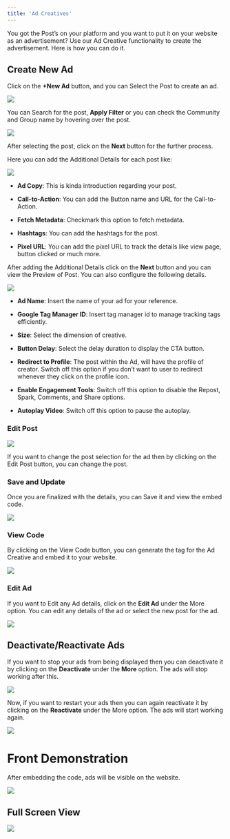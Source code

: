 ```yaml
---
title: 'Ad Creatives'
---
```



You got the Post’s on your platform and you want to put it on your website as an advertisement? Use our Ad Creative functionality to create the advertisement. Here is how you can do it.


## Create New Ad

  

Click on the **+New Ad** button, and you can Select the Post to create an ad.

![](https://lh7-rt.googleusercontent.com/docsz/AD_4nXcpofBa87Fn8Nly0KL_q1OP_pjL0lT4rtKQaCVF-IveLpTTYmixgRwBYQ4RHISDcLzRavX4EWjDs2fDm4G0XT2n-cQ00MGWqg_1eYQbL2HKRZ6J758OXSQ-hanvWgY9N-8V4heV3jdQHvEsaiBJNPNCGJyB?key=jSkymFA9GGO8XLgzpwiooA)
  

You can Search for the post, **Apply Filter** or you can check the Community and Group name by hovering over the post.

  

![](https://lh7-rt.googleusercontent.com/docsz/AD_4nXdremrI_XjDIKPrbC345gyMu3_OjzfZcJSIJf3__hArMP1oJ3bOpFSt47Ttz93apdtAPSX_q6eY6syzZHqtUF9wX1lDv6bWeWEL2xuv8W5Am7X2pCCBtj9kb6nEJw1Cp8XW6rb0-T3nvBZ_VLzd6PzBcw9_?key=jSkymFA9GGO8XLgzpwiooA)

  

After selecting the post, click on the **Next** button for the further process.

  

Here you can add the Additional Details for each post like:

  

![](https://lh7-rt.googleusercontent.com/docsz/AD_4nXcfvg2tdY0SwO_uPEQ4ZSN-9DaOtT3tqwj82ytkIpz0fi0F5j7DrB5MT5R-mZ88oAJBbYt0hca0RieMa6m0P6zrMK8Z0Ide7jVjTH7cP0L6ZX3ygr0lG1y1E9LcheupkDaN-o5Yz4zgQVhOx_-LKoXLohM?key=jSkymFA9GGO8XLgzpwiooA)

  

-   **Ad Copy**: This is kinda introduction regarding your post.
    
-   **Call-to-Action**: You can add the Button name and URL for the Call-to-Action.
    
-   **Fetch Metadata**: Checkmark this option to fetch metadata.
    
-   **Hashtags**: You can add the hashtags for the post.
    
-   **Pixel URL**: You can add the pixel URL to track the details like view page, button clicked or much more.
    

  
  

After adding the Additional Details click on the **Next** button and you can view the Preview of Post. You can also configure the following details.

  

![](https://lh7-rt.googleusercontent.com/docsz/AD_4nXcwIt6PZHR2tqZGaFCipR6Hw7I9z5vxclQzE3XB7c8qp6my7L_IqjjYj1zrnljqqxsl6WR-XHxRTFf6Mg1mo1nVoK7y0NREtYReeqwwObHjlZNgJlb0FEYl-8OWovci2GchdbGfcY_yJkCbam7QUNLqRoMS?key=jSkymFA9GGO8XLgzpwiooA)

  

-   **Ad Name**: Insert the name of your ad for your reference.
    
-   **Google Tag Manager ID**: Insert tag manager id to manage tracking tags efficiently.
    
-   **Size**: Select the dimension of creative.
    
-   **Button Delay**: Select the delay duration to display the CTA button.
    
-   **Redirect to Profile**: The post within the Ad, will have the profile of creator. Switch off this option if you don’t want to user to redirect whenever they click on the profile icon.
    
-   **Enable Engagement Tools**: Switch off this option to disable the Repost, Spark, Comments, and Share options.
    
-   **Autoplay Video**: Switch off this option to pause the autoplay.
    

  

### Edit Post

  
  

![](https://lh7-rt.googleusercontent.com/docsz/AD_4nXcyRUXbQ3CdCAfw13pDiDgtMFo9hUlVUU3YkZOGOvLl9z6a8sNDN_vAz60iYG67j7A2Ad_WKfWaTb2W4tJhsXCE7O7hsYT0FmVtf-auKg6vTic3zywAD4kR0LwRMn_rc7y6kXS50sw4lKWD8TMmmjVDba4?key=jSkymFA9GGO8XLgzpwiooA)

  

If you want to change the post selection for the ad then by clicking on the Edit Post button, you can change the post.

### Save and Update

  

Once you are finalized with the details, you can Save it and view the embed code.

  

![](https://lh7-rt.googleusercontent.com/docsz/AD_4nXcgLocd8kvKH3Dc9R5WnxuNDg_IjJ7XqRz-5V1WWENMUAmLNjqlodHy6UTRzH1a7YIdepcHBDe6TJJ3v4H4AeWl-FUZO6z0XPR5MI1zUTY30rA64VT1I0X1u_e27IjWR1XF55unHD9fathmk0ZdzQP1X3Y?key=jSkymFA9GGO8XLgzpwiooA)

  

### View Code

  

By clicking on the View Code button, you can generate the tag for the Ad Creative and embed it to your website.

  

![](https://lh7-rt.googleusercontent.com/docsz/AD_4nXcJOELTkTUlpbnVfWuB5Oc_tjQD9D5LArUbSzhJsl_EHL8knvwkC2Uhdj9wRwMYNqkDZVxi_8JvySjuflXDnbsnZds_nCGbTqsusyxN32wGwSlcs6imvClN5_KipBWbiKA2d1tqweAUWskpHqHeq2Psguhb?key=jSkymFA9GGO8XLgzpwiooA)

  

### Edit Ad

  

If you want to Edit any Ad details, click on the **Edit Ad** under the More option. You can edit any details of the ad or select the new post for the ad.

  

![](https://lh7-rt.googleusercontent.com/docsz/AD_4nXd4X1bjnqo-kwISwjymDeepCVKvz9wq8kNHbpimm4Cmfe0LdIIhhQQq_VhO7tIHrgSNCXD20VrEiPxvRrxNx4zIdEzYNwKwOccnNYZNaHbbx4s6Cet3s83Y2-IixYrLawyYR-dIHVkJtjPgR9vP5EUV1FY?key=jSkymFA9GGO8XLgzpwiooA)

  

## Deactivate/Reactivate Ads

  

If you want to stop your ads from being displayed then you can deactivate it by clicking on the **Deactivate** under the **More** option. The ads will stop working after this.

  

![](https://lh7-rt.googleusercontent.com/docsz/AD_4nXc9TEFw0-nSEVAP4eUvTvHmVBZ8wSm1FHwZO_VrxaMSDi4hamK2kR1vOWh7jwrdaNdW4w615OyI2SKvHCSn_swWrWvaU9o8vJUP1efx1N_sgK02DY8c4mKECA77QimQG933dCHo7nhVjPunNT6ab-cpa05M?key=jSkymFA9GGO8XLgzpwiooA)

  

Now, if you want to restart your ads then you can again reactivate it by clicking on the **Reactivate** under the More option. The ads will start working again.

  

![](https://lh7-rt.googleusercontent.com/docsz/AD_4nXehVTNySPAt7CmQJGKngJGwlSQrv0plM0XTwNuI6El5V5LeVHk5OTDzqd6pIxbjo92xMrxuNuhR96lNcHTfHvt7hCx1SZbUzURUdKul8G7oMbbf9qJ36WxByZYt0LhlVD7kAb-rQpWNFN1WK63GXQ24S8zx?key=jSkymFA9GGO8XLgzpwiooA)

  
  
  
  
  
  

# Front Demonstration

  

After embedding the code, ads will be visible on the website.

  

![](https://lh7-rt.googleusercontent.com/docsz/AD_4nXcDNtSuvVeGXZAsmwkasFhhH8bVNLkj-HmivveMsLHYcz-xfxGcWbqiGPYo5Des5Vjh4QSCFRkYrUCLd7eCubkUVBQ1UQjWb4sYDvpRzEX5TX-2NaXL80lfDDMn3hM4gLYYSaWG2hbjyP1geMkkbDkrHJM?key=jSkymFA9GGO8XLgzpwiooA)

## Full Screen View

  

![](https://lh7-rt.googleusercontent.com/docsz/AD_4nXeoFLMrXKtvJyTWE_0tYSIQPu8p98jj33KjYug5aI_5vVo77POBGlFrVqGj3pOh8jJc4vKI3w_jxa_akhTFk9wIJnmpOSnQuLzg2kQB-y34MpgWeaxJUqWpRDEo6mffAKQQonYYMA5OIOC2eRwd2MHTNTE?key=jSkymFA9GGO8XLgzpwiooA)
